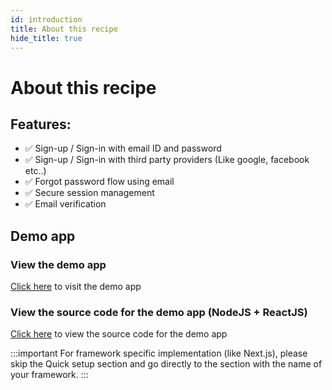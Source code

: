 ```yaml
---
id: introduction
title: About this recipe
hide_title: true
---
```


# About this recipe
## Features:
- ✅ Sign-up / Sign-in with email ID and password
- ✅ Sign-up / Sign-in with third party providers (Like google, facebook etc..)
- ✅ Forgot password flow using email
- ✅ Secure session management
- ✅ Email verification

## Demo app
### View the demo app
[Click here](https://thirdpartyemailpassword.demo.supertokens.io/) to visit the demo app

### View the source code for the demo app (NodeJS + ReactJS)
[Click here](https://github.com/supertokens/supertokens-demo-react/tree/thirdpartyemailpassword) to view the source code for the demo app

:::important
For framework specific implementation (like Next.js), please skip the Quick setup section and go directly to the section with the name of your framework.
:::

